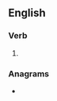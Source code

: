 ==English==

===Verb===
{{head|en|verb form}}

# {{en-third-person singular of|estrange}}

===Anagrams===
* {{anagrams|en|Tressange|greatness|sergeants}}